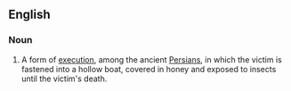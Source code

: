 ==English==

===Noun===
{{wikipedia}}
{{en-noun|-}}

# A form of [[execution]], among the ancient [[Persian]]s, in which the victim is fastened into a hollow boat, covered in honey and exposed to insects until the victim's death.